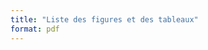 ```yaml
---
title: "Liste des figures et des tableaux"
format: pdf
---
```


```{=latex}

\vspace*{-5em}
\section*{\phantom{Liste des figures et des tableaux}} % titre vide mais section incluse
\addcontentsline{toc}{section}{Liste des figures et des tableaux}
```


```{=tex}
\renewcommand{\listfigurename}{Liste des figures}
\vspace*{-10em}
\listoffigures

\vspace{1.5em}

\renewcommand{\listtablename}{Liste des tableaux }
\vspace*{-10em}
\listoftables
```